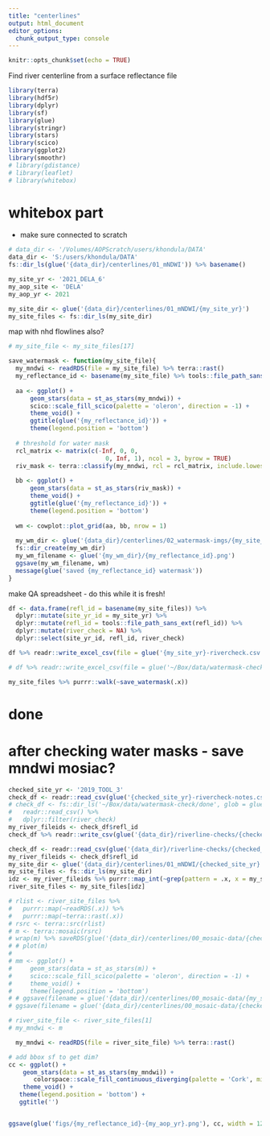 ```yaml
---
title: "centerlines"
output: html_document
editor_options: 
  chunk_output_type: console
---
```


```r
knitr::opts_chunk$set(echo = TRUE)
```

Find river centerline from a surface reflectance file

```r
library(terra)
library(hdf5r)
library(dplyr)
library(sf)
library(glue)
library(stringr)
library(stars)
library(scico)
library(ggplot2)
library(smoothr)
# library(gdistance)
# library(leaflet)
# library(whitebox)

```

# whitebox part

* make sure connected to scratch

```r
# data_dir <- '/Volumes/AOPScratch/users/khondula/DATA'
data_dir <- 'S:/users/khondula/DATA'
fs::dir_ls(glue('{data_dir}/centerlines/01_mNDWI')) %>% basename()
```

```r
my_site_yr <- '2021_DELA_6'
my_aop_site <- 'DELA'
my_aop_yr <- 2021
```

```r
my_site_dir <- glue('{data_dir}/centerlines/01_mNDWI/{my_site_yr}')
my_site_files <- fs::dir_ls(my_site_dir)

```

map with nhd flowlines also? 

```r
# my_site_file <- my_site_files[17]

save_watermask <- function(my_site_file){
  my_mndwi <- readRDS(file = my_site_file) %>% terra::rast()
  my_reflectance_id <- basename(my_site_file) %>% tools::file_path_sans_ext()
  
  aa <- ggplot() +
      geom_stars(data = st_as_stars(my_mndwi)) +
      scico::scale_fill_scico(palette = 'oleron', direction = -1) +
      theme_void() +
      ggtitle(glue('{my_reflectance_id}')) +
      theme(legend.position = 'bottom')
  
  # threshold for water mask
  rcl_matrix <- matrix(c(-Inf, 0, 0, 
                           0, Inf, 1), ncol = 3, byrow = TRUE)
  riv_mask <- terra::classify(my_mndwi, rcl = rcl_matrix, include.lowest = FALSE)
  
  bb <- ggplot() +
      geom_stars(data = st_as_stars(riv_mask)) +
      theme_void() +
      ggtitle(glue('{my_reflectance_id}')) +
      theme(legend.position = 'bottom')
  
  wm <- cowplot::plot_grid(aa, bb, nrow = 1)
  
  my_wm_dir <- glue('{data_dir}/centerlines/02_watermask-imgs/{my_site_yr}')
  fs::dir_create(my_wm_dir)
  my_wm_filename <- glue('{my_wm_dir}/{my_reflectance_id}.png')
  ggsave(my_wm_filename, wm)
  message(glue('saved {my_reflectance_id} watermask'))
}


```

make QA spreadsheet - do this while it is fresh!

```r
df <- data.frame(refl_id = basename(my_site_files)) %>%
  dplyr::mutate(site_yr_id = my_site_yr) %>%
  dplyr::mutate(refl_id = tools::file_path_sans_ext(refl_id)) %>%
  dplyr::mutate(river_check = NA) %>%
  dplyr::select(site_yr_id, refl_id, river_check)

df %>% readr::write_excel_csv(file = glue('{my_site_yr}-rivercheck.csv'), na = "")

# df %>% readr::write_excel_csv(file = glue('~/Box/data/watermask-check/{my_site_yr}-rivercheck.csv'), na = "")
```


```r
my_site_files %>% purrr::walk(~save_watermask(.x))
```

# done

# after checking water masks - save mndwi mosiac?

```r
checked_site_yr <- '2019_TOOL_3'
check_df <- readr::read_csv(glue('{checked_site_yr}-rivercheck-notes.csv')) %>% dplyr::filter(river_check)
# check_df <- fs::dir_ls('~/Box/data/watermask-check/done', glob = glue('*{my_site_yr}*')) %>%
#   readr::read_csv() %>%
#   dplyr::filter(river_check)
my_river_fileids <- check_df$refl_id
check_df %>% readr::write_csv(glue('{data_dir}/riverline-checks/{checked_site_yr}.csv'))
```

```r
check_df <- readr::read_csv(glue('{data_dir}/riverline-checks/{checked_site_yr}.csv'))
my_river_fileids <- check_df$refl_id
my_site_dir <- glue('{data_dir}/centerlines/01_mNDWI/{checked_site_yr}')
my_site_files <- fs::dir_ls(my_site_dir)
idz <- my_river_fileids %>% purrr::map_int(~grep(pattern = .x, x = my_site_files))
river_site_files <- my_site_files[idz]
```

```r
# rlist <- river_site_files %>%
#   purrr::map(~readRDS(.x)) %>%
#   purrr::map(~terra::rast(.x))
# rsrc <- terra::src(rlist)
# m <- terra::mosaic(rsrc)
# wrap(m) %>% saveRDS(glue('{data_dir}/centerlines/00_mosaic-data/{checked_site_yr}-mosaic.rds'))
# # plot(m)
# 
# mm <- ggplot() +
#     geom_stars(data = st_as_stars(m)) +
#     scico::scale_fill_scico(palette = 'oleron', direction = -1) +
#     theme_void() +
#     theme(legend.position = 'bottom')
# # ggsave(filename = glue('{data_dir}/centerlines/00_mosaic-data/{my_site_yr}-mosaic.png'), mm)
# ggsave(filename = glue('{data_dir}/centerlines/00_mosaic-data/{checked_site_yr}-mosaic.pdf'), mm, width = 8, height = 10)
```

```r
# river_site_file <- river_site_files[1]
# my_mndwi <- m
```

```r
  my_mndwi <- readRDS(file = river_site_file) %>% terra::rast()

```
 
```r
# add bbox sf to get dim?
cc <- ggplot() +
    geom_stars(data = st_as_stars(my_mndwi)) +
       colorspace::scale_fill_continuous_diverging(palette = 'Cork', mid = 0, rev = TRUE) +
    theme_void() +
   theme(legend.position = 'bottom') +
   ggtitle('')


ggsave(glue('figs/{my_reflectance_id}-{my_aop_yr}.png'), cc, width = 12)

```

